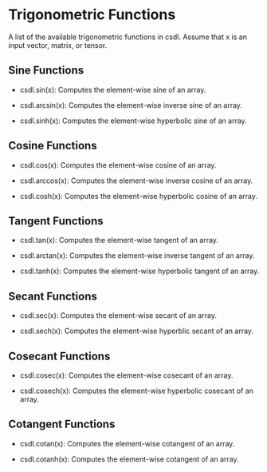 Trigonometric Functions
========================

A list of the available trigonometric functions in csdl.
Assume that x is an input vector, matrix, or tensor.


Sine Functions
-----------------
- csdl.sin(x):
	Computes the element-wise sine of an array.

- csdl.arcsin(x):
	Computes the element-wise inverse sine of an array.

- csdl.sinh(x):
	Computes the element-wise hyperbolic sine of an array.


Cosine Functions
-----------------

- csdl.cos(x):
	Computes the element-wise cosine of an array.

- csdl.arccos(x):
	Computes the element-wise inverse cosine of an array.

- csdl.cosh(x):
	Computes the element-wise hyperbolic cosine of an array.

Tangent Functions
-------------------

- csdl.tan(x):
	Computes the element-wise tangent of an array.

- csdl.arctan(x):
	Computes the element-wise inverse tangent of an array.

- csdl.tanh(x):
	Computes the element-wise hyperbolic tangent of an array.

Secant Functions
-----------------

- csdl.sec(x):
	Computes the element-wise secant of an array.

- csdl.sech(x):
	Computes the element-wise hyperblic secant of an array.

Cosecant Functions
--------------------
- csdl.cosec(x):
	Computes the element-wise cosecant of an array.

- csdl.cosech(x):
	Computes the element-wise hyperbolic cosecant of an array.

Cotangent Functions
--------------------

- csdl.cotan(x):
	Computes the element-wise cotangent of an array.

- csdl.cotanh(x):
	Computes the element-wise cotangent of an array.
